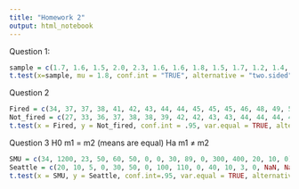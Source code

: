 ```yaml
---
title: "Homework 2"
output: html_notebook
---
```

Question 1:  

```r
sample = c(1.7, 1.6, 1.5, 2.0, 2.3, 1.6, 1.6, 1.8, 1.5, 1.7, 1.2, 1.4, 1.6, 1.6, 1.6)
t.test(x=sample, mu = 1.8, conf.int = "TRUE", alternative = "two.sided")

```
Question 2
```r
Fired = c(34, 37, 37, 38, 41, 42, 43, 44, 44, 45, 45, 45, 46, 48, 49, 53, 53, 54, 54, 55, 56)
Not_fired = c(27, 33, 36, 37, 38, 38, 39, 42, 42, 43, 43, 44, 44, 44, 45, 45, 45, 45, 46, 46, 47, 47, 48, 48, 49, 49, 51, 51, 52, 54)
t.test(x = Fired, y = Not_fired, conf.int = .95, var.equal = TRUE, alternative = "two.sided")

```
Question 3
H0 m1 = m2 (means are equal)
Ha m1 ≠ m2 


```r
SMU = c(34, 1200, 23, 50, 60, 50, 0, 0, 30, 89, 0, 300, 400, 20, 10, 0)
Seattle = c(20, 10, 5, 0, 30, 50, 0, 100, 110, 0, 40, 10, 3, 0, NaN, NaN)
t.test(x = SMU, y = Seattle, conf.int=.95, var.equal = TRUE, alternative = "two.sided")

```
